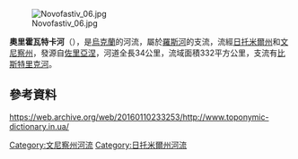 [[Image:Novofastiv_06.jpg|right]]

'''奧里霍瓦特卡河'''（{{lang-uk|Оріховатка}}），是[[烏克蘭|烏克蘭]]的河流，屬於[[羅斯河|羅斯河]]的支流，流經[[日托米爾州|日托米爾州]]和[[文尼察州|文尼察州]]，發源自[[佐里亞涅_(魯任區)|佐里亞涅]]，河道全長34公里，流域面積332平方公里，支流有[[比斯特里克河_(奧里霍瓦特卡河支流)|比斯特里克河]]。

==參考資料==
https://web.archive.org/web/20160110233253/http://www.toponymic-dictionary.in.ua/

{{DEFAULTSORT:Оріховатка}}
[[Category:文尼察州河流|Category:文尼察州河流]]
[[Category:日托米爾州河流|Category:日托米爾州河流]]


{{Ukraine-river-stub}}